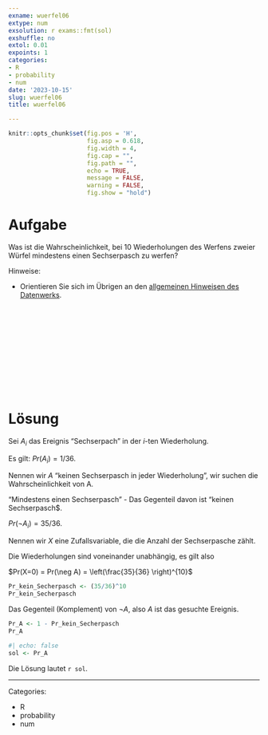 ```yaml
---
exname: wuerfel06
extype: num
exsolution: r exams::fmt(sol)
exshuffle: no
extol: 0.01
expoints: 1
categories:
- R
- probability
- num
date: '2023-10-15'
slug: wuerfel06
title: wuerfel06

---
```








```r
knitr::opts_chunk$set(fig.pos = 'H',
                      fig.asp = 0.618,
                      fig.width = 4,
                      fig.cap = "", 
                      fig.path = "",
                      echo = TRUE,
                      message = FALSE,
                      warning = FALSE,
                      fig.show = "hold")
```







# Aufgabe

Was ist die Wahrscheinlichkeit, bei 10 Wiederholungen des Werfens zweier Würfel mindestens einen Sechserpasch zu werfen?


Hinweise:

- Orientieren Sie sich im Übrigen an den [allgemeinen Hinweisen des Datenwerks](https://datenwerk.netlify.app/hinweise).








</br>
</br>
</br>
</br>
</br>
</br>
</br>
</br>
</br>
</br>

# Lösung

Sei $A_i$ das Ereignis "Sechserpach" in der $i$-ten Wiederholung.

Es gilt: $Pr(A_i) = 1/36$.

Nennen wir $A$ "keinen Sechserpasch in jeder Wiederholung",
wir suchen die Wahrscheinlichkeit von A.

"Mindestens einen Sechserpasch" - Das Gegenteil davon ist "keinen Sechserpasch$.

$Pr(\neg A_i) = 35/36$.

Nennen wir $X$ eine Zufallsvariable, die die Anzahl der Sechserpasche zählt.

Die Wiederholungen sind voneinander unabhängig, 
es gilt also 

$Pr(X=0) = Pr(\neg A) = \left(\frac{35}{36} \right)^{10}$

```r
Pr_kein_Secherpasch <- (35/36)^10
Pr_kein_Secherpasch
```



Das Gegenteil (Komplement) von $\neg A$, also $A$ ist das gesuchte Ereignis.

```r
Pr_A <- 1 - Pr_kein_Secherpasch
Pr_A
```


```r
#| echo: false
sol <- Pr_A
```


Die Lösung lautet ``r sol``.







---

Categories: 

- R
- probability
- num

